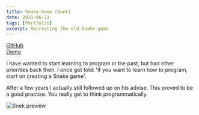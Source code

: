 ```yaml
---
title: Snake Game (Snek)
date: 2020-06-21
tags: [Portfolio]
excerpt: Recreating the old Snake game
---
```


[GitHub](https://github.com/axejah/snek)   
[Demo](https://kevines.tech/snek)

I have wanted to start learning to program in the past, but had other priorities back then. I once got told: 'If you want to learn how to program, start on creating a Snake game'.

After a few years I actually still followed up on his advise. This proved to be a good practise. You really get to think programmatically.

![Snek preview](../images/snek.png)